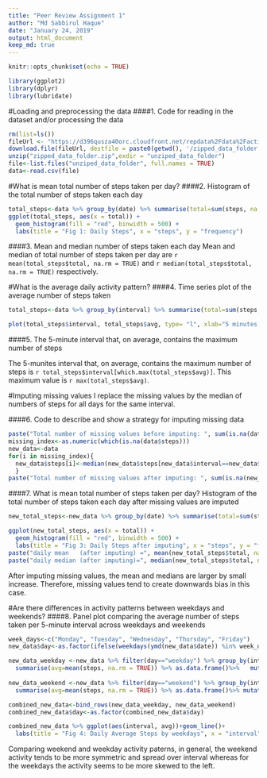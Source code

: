 ---
title: "Peer Review Assignment 1"
author: "Md Sabbirul Haque"
date: "January 24, 2019"
output: html_document
keep_md: true
---

```{r setup, include=FALSE}
knitr::opts_chunk$set(echo = TRUE)
```

```{r, include=FALSE}
library(ggplot2)
library(dplyr)
library(lubridate)
```

#Loading and preprocessing the data
####1. Code for reading in the dataset and/or processing the data
```{r}
rm(list=ls())
fileUrl <- "https://d396qusza40orc.cloudfront.net/repdata%2Fdata%2Factivity.zip"
download.file(fileUrl, destfile = paste0(getwd(), '/zipped_data_folder.zip'))
unzip("zipped_data_folder.zip",exdir = "unziped_data_folder")
file<-list.files("unziped_data_folder", full.names = TRUE)
data<-read.csv(file)
```

#What is mean total number of steps taken per day?
####2. Histogram of the total number of steps taken each day
```{r}
total_steps<-data %>% group_by(date) %>% summarise(total=sum(steps, na.rm = TRUE)) %>% as.data.frame()
ggplot(total_steps, aes(x = total)) +
  geom_histogram(fill = "red", binwidth = 500) +
  labs(title = "Fig 1: Daily Steps", x = "steps", y = "frequency")
```

####3. Mean and median number of steps taken each day
Mean and median of total number of steps taken per day are `r mean(total_steps$total, na.rm = TRUE)` and `r median(total_steps$total, na.rm = TRUE)` respectively.

#What is the average daily activity pattern?
####4. Time series plot of the average number of steps taken
```{r}
total_steps<-data %>% group_by(interval) %>% summarise(total=sum(steps, na.rm = TRUE), avg=mean(steps, na.rm = TRUE)) %>% as.data.frame()

plot(total_steps$interval, total_steps$avg, type= "l", xlab="5 minutes intervals", ylab="mean steps", main = "Fig 2: Time series plot")
```

####5. The 5-minute interval that, on average, contains the maximum number of steps

The 5-munites interval that, on average, contains the maximum number of steps is `r total_steps$interval[which.max(total_steps$avg)]`. This maximum value is `r max(total_steps$avg)`.


#Imputing missing values
I replace the missing values by the median of numbers of steps for all days for the same interval.

####6. Code to describe and show a strategy for imputing missing data
```{r}
paste("Total number of missing values before imputing: ", sum(is.na(data$steps)))
missing_index<-as.numeric(which(is.na(data$steps)))
new_data<-data
for(i in missing_index){
  new_data$steps[i]<-median(new_data$steps[new_data$interval==new_data$interval[i]], na.rm = TRUE)
  }
paste("Total number of missing values after imputing: ", sum(is.na(new_data$steps)))
```


####7. What is mean total number of steps taken per day? Histogram of the total number of steps taken each day after missing values are imputed
```{r}
new_total_steps<-new_data %>% group_by(date) %>% summarise(total=sum(steps, na.rm = TRUE)) %>% as.data.frame()

ggplot(new_total_steps, aes(x = total)) +
  geom_histogram(fill = "red", binwidth = 500) +
  labs(title = "Fig 3: Daily Steps after imputing", x = "steps", y = "frequency")
paste("daily mean   (after imputing) =", mean(new_total_steps$total, na.rm = TRUE))
paste("daily median (after imputing)=", median(new_total_steps$total, na.rm = TRUE))
```
After imputing missing values, the mean and medians are larger by small increase. Therefore, missing values tend to create downwards bias in this case.

#Are there differences in activity patterns between weekdays and weekends?
####8. Panel plot comparing the average number of steps taken per 5-minute interval across weekdays and weekends

```{r}
week_days<-c("Monday", "Tuesday", "Wednesday", "Thursday", "Friday")
new_data$day<-as.factor(ifelse(weekdays(ymd(new_data$date)) %in% week_days, "weekday", "weekend"))

new_data_weekday <-new_data %>% filter(day=="weekday") %>% group_by(interval) %>% 
  summarise(avg=mean(steps, na.rm = TRUE)) %>% as.data.frame()%>%   mutate(day="weekday")
                                                                                            
new_data_weekend <-new_data %>% filter(day=="weekend") %>% group_by(interval) %>%
  summarise(avg=mean(steps, na.rm = TRUE)) %>% as.data.frame()%>% mutate(day="weekend")

combined_new_data<-bind_rows(new_data_weekday, new_data_weekend)
combined_new_data$day<-as.factor(combined_new_data$day)

combined_new_data %>% ggplot(aes(interval, avg))+geom_line()+
  labs(title = "Fig 4: Daily Average Steps by weekdays", x = "interval", y = "frequency")+facet_grid(day ~.)
```

Comparing weekend and weekday activity paterns, in general, the weekend activity tends to be more symmetric and spread over interval whereas for the weekdays the activity seems to be more skewed to the left.
